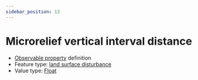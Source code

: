 ```yaml
---
sidebar_position: 13
---
```



# Microrelief vertical interval distance

- [Observable property](/viewers/dawe-vocabs?uri=https://linked.data.gov.au/def/nrm/2f87b7cc-c029-4784-92cf-c32055b5c9b7) definition
- Feature type: [land surface disturbance](http://linked.data.gov.au/def/tern-cv/7e256d28-e686-4b6a-b64a-ac1b1a8f164d)
- Value type: [Float](https://w3id.org/tern/ontologies/tern/Float)


<Example protocolModule="plot-soil-description" observableProperty="https://linked.data.gov.au/def/nrm/2f87b7cc-c029-4784-92cf-c32055b5c9b7" />
